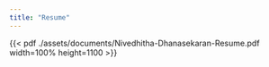 ```yaml
---
title: "Resume"
---
```


{{< pdf ./assets/documents/Nivedhitha-Dhanasekaran-Resume.pdf width=100% height=1100 >}}
